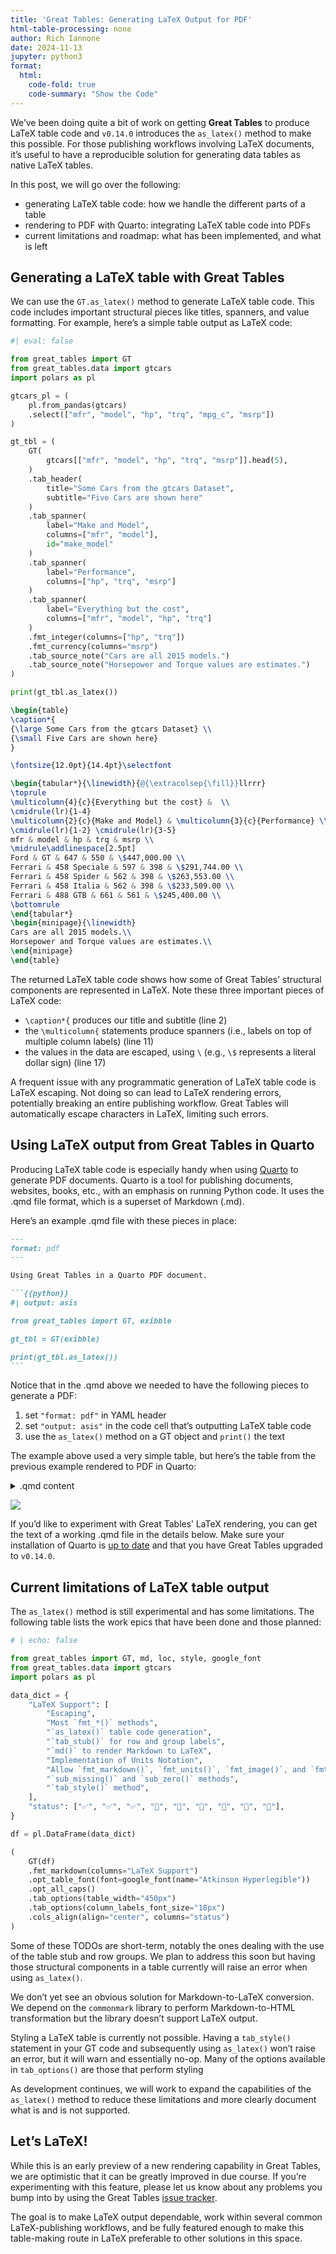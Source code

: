 ```yaml
---
title: 'Great Tables: Generating LaTeX Output for PDF'
html-table-processing: none
author: Rich Iannone
date: 2024-11-13
jupyter: python3
format:
  html:
    code-fold: true
    code-summary: "Show the Code"
---
```


We've been doing quite a bit of work on getting **Great Tables** to produce LaTeX table code and `v0.14.0` introduces the `as_latex()` method to make this possible. For those publishing workflows involving LaTeX documents, it's useful to have a reproducible solution for generating data tables as native LaTeX tables.

In this post, we will go over the following:

- generating LaTeX table code: how we handle the different parts of a table
- rendering to PDF with Quarto: integrating LaTeX table code into PDFs
- current limitations and roadmap: what has been implemented, and what is left

## Generating a LaTeX table with Great Tables

We can use the `GT.as_latex()` method to generate LaTeX table code. This code includes important structural pieces like titles, spanners, and value formatting. For example, here's a simple table output as LaTeX code:

```python
#| eval: false

from great_tables import GT
from great_tables.data import gtcars
import polars as pl

gtcars_pl = (
    pl.from_pandas(gtcars)
    .select(["mfr", "model", "hp", "trq", "mpg_c", "msrp"])
)

gt_tbl = (
    GT(
        gtcars[["mfr", "model", "hp", "trq", "msrp"]].head(5),
    )
    .tab_header(
        title="Some Cars from the gtcars Dataset",
        subtitle="Five Cars are shown here"
    )
    .tab_spanner(
        label="Make and Model",
        columns=["mfr", "model"],
        id="make_model"
    )
    .tab_spanner(
        label="Performance",
        columns=["hp", "trq", "msrp"]
    )
    .tab_spanner(
        label="Everything but the cost",
        columns=["mfr", "model", "hp", "trq"]
    )
    .fmt_integer(columns=["hp", "trq"])
    .fmt_currency(columns="msrp")
    .tab_source_note("Cars are all 2015 models.")
    .tab_source_note("Horsepower and Torque values are estimates.")
)

print(gt_tbl.as_latex())
```

```latex {code-line-numbers="true"}
\begin{table}
\caption*{
{\large Some Cars from the gtcars Dataset} \\
{\small Five Cars are shown here}
}

\fontsize{12.0pt}{14.4pt}\selectfont

\begin{tabular*}{\linewidth}{@{\extracolsep{\fill}}llrrr}
\toprule
\multicolumn{4}{c}{Everything but the cost} &  \\
\cmidrule(lr){1-4}
\multicolumn{2}{c}{Make and Model} & \multicolumn{3}{c}{Performance} \\
\cmidrule(lr){1-2} \cmidrule(lr){3-5}
mfr & model & hp & trq & msrp \\
\midrule\addlinespace[2.5pt]
Ford & GT & 647 & 550 & \$447,000.00 \\
Ferrari & 458 Speciale & 597 & 398 & \$291,744.00 \\
Ferrari & 458 Spider & 562 & 398 & \$263,553.00 \\
Ferrari & 458 Italia & 562 & 398 & \$233,509.00 \\
Ferrari & 488 GTB & 661 & 561 & \$245,400.00 \\
\bottomrule
\end{tabular*}
\begin{minipage}{\linewidth}
Cars are all 2015 models.\\
Horsepower and Torque values are estimates.\\
\end{minipage}
\end{table}
```

The returned LaTeX table code shows how some of Great Tables' structural components are represented in LaTeX. Note these three important pieces of LaTeX code:

- `\caption*{` produces our title and subtitle (line 2)
- the `\multicolumn{` statements produce spanners (i.e., labels on top of multiple column labels) (line 11)
- the values in the data are escaped, using `\` (e.g., `\$` represents a literal dollar sign) (line 17)

A frequent issue with any programmatic generation of LaTeX table code is LaTeX escaping. Not doing so can lead to LaTeX rendering errors, potentially breaking an entire publishing workflow. Great Tables will automatically escape characters in LaTeX, limiting such errors.

## Using LaTeX output from Great Tables in Quarto

Producing LaTeX table code is especially handy when using [Quarto](https://quarto.org) to generate PDF documents. Quarto is a tool for publishing documents, websites, books, etc., with an emphasis on running Python code. It uses the .qmd file format, which is a superset of Markdown (.md).

Here's an example .qmd file with these pieces in place:

````markdown
---
format: pdf
---

Using Great Tables in a Quarto PDF document.

```{{python}}
#| output: asis

from great_tables import GT, exibble

gt_tbl = GT(exibble)

print(gt_tbl.as_latex())
```
````

Notice that in the .qmd above we needed to have the following pieces to generate a PDF:

1. set `"format: pdf"` in YAML header
2. set `"output: asis"` in the code cell that's outputting LaTeX table code
3. use the `as_latex()` method on a GT object and `print()` the text

The example above used a very simple table, but here's the table from the previous example rendered to PDF in Quarto:

<details>
<summary>.qmd content</summary>
````markdown
---
format: pdf
---

Example using the `gtcars` dataset.

```{{python}}
#| output: asis

from great_tables import GT
from great_tables.data import gtcars
import polars as pl

gtcars_pl = (
    pl.from_pandas(gtcars)
    .select(["mfr", "model", "hp", "trq", "mpg_c", "msrp"])
)

gt_tbl = (
    GT(
        gtcars[["mfr", "model", "hp", "trq", "msrp"]].head(5),
    )
    .tab_header(
        title="Some Cars from the gtcars Dataset",
        subtitle="Five Cars are shown here"
    )
    .tab_spanner(
        label="Make and Model",
        columns=["mfr", "model"],
        id="make_model"
    )
    .tab_spanner(
        label="Performance",
        columns=["hp", "trq"]
    )
    .tab_spanner(
        label="Everything but the cost",
        columns=["mfr", "model", "hp", "trq"]
    )
    .fmt_integer(columns=["hp", "trq"])
    .fmt_currency(columns="msrp")
    .tab_source_note("Cars are all 2015 models.")
    .tab_source_note("Horsepower and Torque values are estimates.")
    .tab_options(table_width="600pt")
)

print(gt_tbl.as_latex())
```
````
</details>

![](./gtcars_latex_table.png)

If you'd like to experiment with Great Tables' LaTeX rendering, you can get the text of a working .qmd file in the details below. Make sure your installation of Quarto is [up to date](https://quarto.org/docs/get-started/) and that you have Great Tables upgraded to `v0.14.0`.

## Current limitations of LaTeX table output

The `as_latex()` method is still experimental and has some limitations. The following table lists the work epics that have been done and those planned:

```python
# | echo: false

from great_tables import GT, md, loc, style, google_font
from great_tables.data import gtcars
import polars as pl

data_dict = {
    "LaTeX Support": [
        "Escaping",
        "Most `fmt_*()` methods",
        "`as_latex()` table code generation",
        "`tab_stub()` for row and group labels",
        "`md()` to render Markdown to LaTeX",
        "Implementation of Units Notation",
        "Allow `fmt_markdown()`, `fmt_units()`, `fmt_image()`, and `fmt_nanoplot()`",
        "`sub_missing()` and `sub_zero()` methods",
        "`tab_style()` method",
    ],
    "status": ["✅", "✅", "✅", "🚧", "🚧", "🚧", "🚧", "🚧", "🚧"],
}

df = pl.DataFrame(data_dict)

(
    GT(df)
    .fmt_markdown(columns="LaTeX Support")
    .opt_table_font(font=google_font(name="Atkinson Hyperlegible"))
    .opt_all_caps()
    .tab_options(table_width="450px")
    .tab_options(column_labels_font_size="18px")
    .cols_align(align="center", columns="status")
)
```

Some of these TODOs are short-term, notably the ones dealing with the use of the table stub and row groups. We plan to address this soon but having those structural components in a table currently will raise an error when using `as_latex()`.

We don't yet see an obvious solution for Markdown-to-LaTeX conversion. We depend on the `commonmark` library to perform Markdown-to-HTML transformation but the library doesn't support LaTeX output.

Styling a LaTeX table is currently not possible. Having a `tab_style()` statement in your GT code and subsequently using `as_latex()` won't raise an error, but it will warn and essentially no-op. Many of the options available in `tab_options()` are those that perform styling

As development continues, we will work to expand the capabilities of the `as_latex()` method to reduce these limitations and more clearly document what is and is not supported.

## Let's LaTeX!

While this is an early preview of a new rendering capability in Great Tables, we are optimistic that it can be greatly improved in due course. If you're experimenting with this feature, please let us know about any problems you bump into by using the Great Tables [issue tracker](https://github.com/posit-dev/great-tables/issues).

The goal is to make LaTeX output dependable, work within several common LaTeX-publishing workflows, and be fully featured enough to make this table-making route in LaTeX preferable to other solutions in this space.
